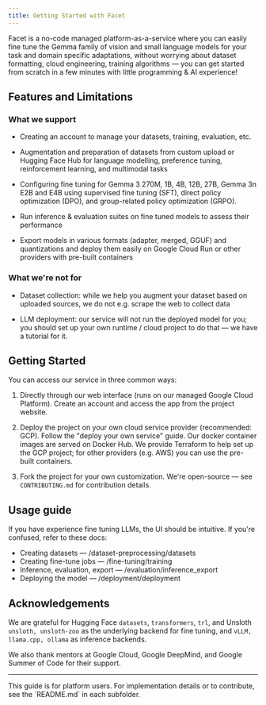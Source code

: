 ```yaml
---
title: Getting Started with Facet
---
```


Facet is a no-code managed platform-as-a-service where you can easily fine tune the Gemma family of vision and small language models for your task and domain specific adaptations, without worrying about dataset formatting, cloud engineering, training algorithms — you can get started from scratch in a few minutes with little programming & AI experience!

## Features and Limitations

### What we support

- Creating an account to manage your datasets, training, evaluation, etc.

- Augmentation and preparation of datasets from custom upload or Hugging Face Hub for language modelling, preference tuning, reinforcement learning, and multimodal tasks

- Configuring fine tuning for Gemma 3 270M, 1B, 4B, 12B, 27B, Gemma 3n E2B and E4B using supervised fine tuning (SFT), direct policy optimization (DPO), and group-related policy optimization (GRPO).

- Run inference & evaluation suites on fine tuned models to assess their performance

- Export models in various formats (adapter, merged, GGUF) and quantizations and deploy them easily on Google Cloud Run or other providers with pre-built containers

### What we're not for

- Dataset collection: while we help you augment your dataset based on uploaded sources, we do not e.g. scrape the web to collect data

- LLM deployment: our service will not run the deployed model for you; you should set up your own runtime / cloud project to do that — we have a tutorial for it.

## Getting Started

You can access our service in three common ways:

1. Directly through our web interface (runs on our managed Google Cloud Platform). Create an account and access the app from the project website.

2. Deploy the project on your own cloud service provider (recommended: GCP). Follow the "deploy your own service" guide. Our docker container images are served on Docker Hub. We provide Terraform to help set up the GCP project; for other providers (e.g. AWS) you can use the pre-built containers.

3. Fork the project for your own customization. We're open-source — see `CONTRIBUTING.md` for contribution details.

## Usage guide

If you have experience fine tuning LLMs, the UI should be intuitive. If you're confused, refer to these docs:

- Creating datasets — /dataset-preprocessing/datasets
- Creating fine-tune jobs — /fine-tuning/training
- Inference, evaluation, export — /evaluation/inference_export
- Deploying the model — /deployment/deployment

## Acknowledgements

We are grateful for Hugging Face `datasets`, `transformers`, `trl`, and Unsloth `unsloth, unsloth-zoo` as the underlying backend for fine tuning, and `vLLM, llama.cpp, ollama` as inference backends.

We also thank mentors at Google Cloud, Google DeepMind, and Google Summer of Code for their support.

---


<Callout title="Developer docs" type="info">
  This guide is for platform users. For implementation details or to contribute,
  see the `README.md` in each subfolder.
</Callout>
